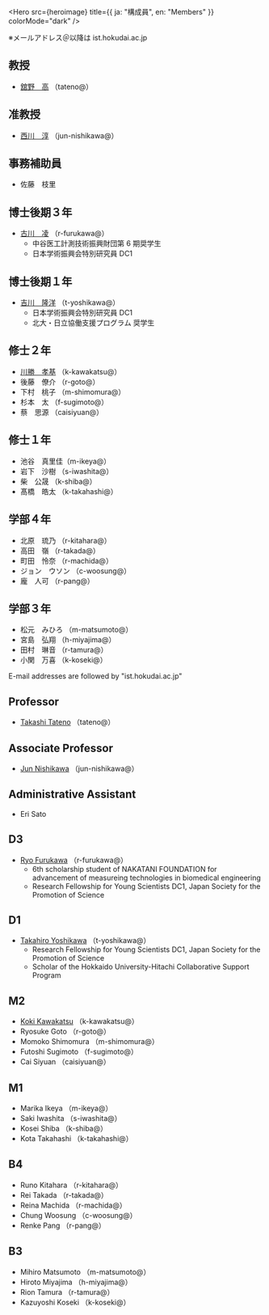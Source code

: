 
<Hero
  src={heroimage}
  title={{ ja: "構成員", en: "Members" }}
  colorMode="dark"
/>

<Ja>

※メールアドレス＠以降は ist.hokudai.ac.jp

## 教授

- [舘野　高](https://researchmap.jp/tat) （tateno@）

## 准教授

- [西川　淳](https://researchmap.jp/jun_nishikawa) （jun-nishikawa@）

## 事務補助員

- 佐藤　枝里

## 博士後期３年

- [古川　凌](https://furukawa-homepage.web.app/index-j.html) （r-furukawa@）
  - 中谷医工計測技術振興財団第 6 期奨学生
  - 日本学術振興会特別研究員 DC1

## 博士後期１年

- [吉川　隆洋](https://shijimi.dev/) （t-yoshikawa@）
  - 日本学術振興会特別研究員 DC1
  - 北大・日立協働支援プログラム 奨学生

## 修士２年

- [川勝　孝基](https://koki-kawakatsu.web.app/) （k-kawakatsu@）
- 後藤　僚介 （r-goto@）
- 下村　桃子 （m-shimomura@）
- 杉本　太 （f-sugimoto@）
- 蔡　思源 （caisiyuan@）

## 修士１年

- 池谷　真里佳（m-ikeya@）
- 岩下　沙樹 （s-iwashita@）
- 柴　公晟 （k-shiba@）
- 髙橋　皓太 （k-takahashi@）

## 学部４年

- 北原　琉乃 （r-kitahara@）
- 高田　嶺 （r-takada@）
- 町田　怜奈 （r-machida@）
- ジョン　ウソン （c-woosung@）
- 龐　人可 （r-pang@）

## 学部３年

- 松元　みひろ （m-matsumoto@）
- 宮島　弘翔 （h-miyajima@）
- 田村　琳音 （r-tamura@）
- 小関　万喜 （k-koseki@）

</Ja>

<En>

E-mail addresses are followed by "ist.hokudai.ac.jp"

## Professor

- [Takashi Tateno](https://researchmap.jp/tat) （tateno@）

## Associate Professor

- [Jun Nishikawa](https://researchmap.jp/jun_nishikawa) （jun-nishikawa@）

## Administrative Assistant

- Eri Sato

## D3

- [Ryo Furukawa](https://furukawa-homepage.web.app/index.html) （r-furukawa@）
  - 6th scholarship student of NAKATANI FOUNDATION for advancement of measureing technologies in biomedical engineering
  - Research Fellowship for Young Scientists DC1, Japan Society for the Promotion of Science

## D1

- [Takahiro Yoshikawa](https://shijimi.dev/) （t-yoshikawa@）
  - Research Fellowship for Young Scientists DC1, Japan Society for the Promotion of Science
  - Scholar of the Hokkaido University-Hitachi Collaborative Support Program

## M2

- [Koki Kawakatsu](https://koki-kawakatsu.web.app/) （k-kawakatsu@）
- Ryosuke Goto （r-goto@）
- Momoko Shimomura （m-shimomura@）
- Futoshi Sugimoto （f-sugimoto@）
- Cai Siyuan （caisiyuan@）

## M1

- Marika Ikeya （m-ikeya@）
- Saki Iwashita （s-iwashita@）
- Kosei Shiba （k-shiba@）
- Kota Takahashi （k-takahashi@）

## B4

- Runo Kitahara （r-kitahara@）
- Rei Takada （r-takada@）
- Reina Machida （r-machida@）
- Chung Woosung （c-woosung@）
- Renke Pang （r-pang@）

## B3

- Mihiro Matsumoto （m-matsumoto@）
- Hiroto Miyajima （h-miyajima@）
- Rion Tamura （r-tamura@）
- Kazuyoshi Koseki （k-koseki@）

</En>

